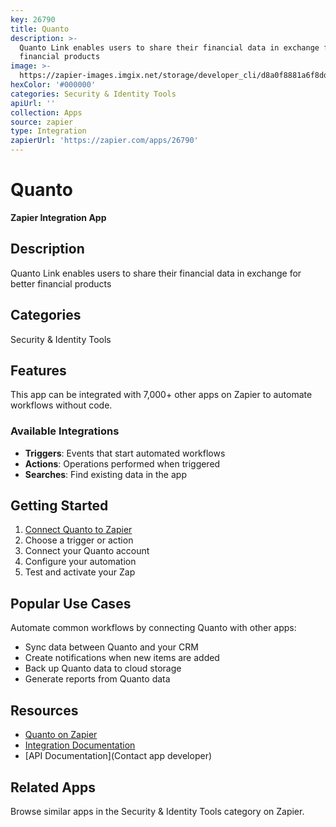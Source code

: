 ```yaml
---
key: 26790
title: Quanto
description: >-
  Quanto Link enables users to share their financial data in exchange for better
  financial products
image: >-
  https://zapier-images.imgix.net/storage/developer_cli/d8a0f8881a6f8dd8d0cb9644d7d8b70e.png?auto=format%2Ccompress&ixlib=python-3.0.0&q=50
hexColor: '#000000'
categories: Security & Identity Tools
apiUrl: ''
collection: Apps
source: zapier
type: Integration
zapierUrl: 'https://zapier.com/apps/26790'
---
```

# Quanto

**Zapier Integration App**

## Description

Quanto Link enables users to share their financial data in exchange for better financial products

## Categories

Security & Identity Tools

## Features

This app can be integrated with 7,000+ other apps on Zapier to automate workflows without code.

### Available Integrations

- **Triggers**: Events that start automated workflows
- **Actions**: Operations performed when triggered
- **Searches**: Find existing data in the app

## Getting Started

1. [Connect Quanto to Zapier](https://zapier.com/apps/26790)
2. Choose a trigger or action
3. Connect your Quanto account
4. Configure your automation
5. Test and activate your Zap

## Popular Use Cases

Automate common workflows by connecting Quanto with other apps:

- Sync data between Quanto and your CRM
- Create notifications when new items are added
- Back up Quanto data to cloud storage
- Generate reports from Quanto data

## Resources

- [Quanto on Zapier](https://zapier.com/apps/26790)
- [Integration Documentation](https://zapier.com/apps/26790/integrations)
- [API Documentation](Contact app developer)

## Related Apps

Browse similar apps in the Security & Identity Tools category on Zapier.
